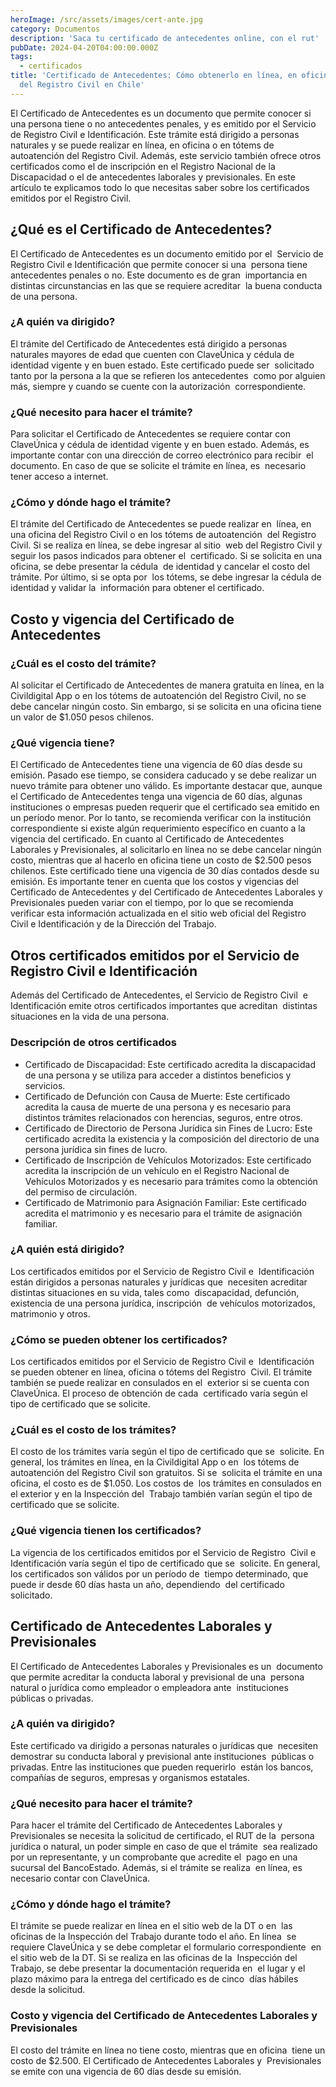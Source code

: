 ```yaml
---
heroImage: /src/assets/images/cert-ante.jpg
category: Documentos
description: 'Saca tu certificado de antecedentes online, con el rut'
pubDate: 2024-04-20T04:00:00.000Z
tags:
  - certificados
title: 'Certificado de Antecedentes: Cómo obtenerlo en línea, en oficina o en tótems
  del Registro Civil en Chile'
---
```


El Certificado de Antecedentes es un documento que permite conocer si una persona tiene o no antecedentes penales, y es emitido por el Servicio de Registro Civil e Identificación. Este trámite está dirigido a personas naturales y se puede realizar en línea, en oficina o en tótems de autoatención del Registro Civil. Además, este servicio también ofrece otros certificados como el de inscripción en el Registro Nacional de la Discapacidad o el de antecedentes laborales y previsionales. En este artículo te explicamos todo lo que necesitas saber sobre los certificados emitidos por el Registro Civil.

## ¿Qué es el Certificado de Antecedentes?

El Certificado de Antecedentes es un documento emitido por el  Servicio de Registro Civil e Identificación que permite conocer si una  persona tiene antecedentes penales o no. Este documento es de gran  importancia en distintas circunstancias en las que se requiere acreditar  la buena conducta de una persona.

### ¿A quién va dirigido?

El trámite del Certificado de Antecedentes está dirigido a personas  naturales mayores de edad que cuenten con ClaveÚnica y cédula de  identidad vigente y en buen estado. Este certificado puede ser  solicitado tanto por la persona a la que se refieren los antecedentes  como por alguien más, siempre y cuando se cuente con la autorización  correspondiente.

### ¿Qué necesito para hacer el trámite?

Para solicitar el Certificado de Antecedentes se requiere contar con  ClaveÚnica y cédula de identidad vigente y en buen estado. Además, es  importante contar con una dirección de correo electrónico para recibir  el documento. En caso de que se solicite el trámite en línea, es  necesario tener acceso a internet.

### ¿Cómo y dónde hago el trámite?

El trámite del Certificado de Antecedentes se puede realizar en  línea, en una oficina del Registro Civil o en los tótems de autoatención  del Registro Civil. Si se realiza en línea, se debe ingresar al sitio  web del Registro Civil y seguir los pasos indicados para obtener el  certificado. Si se solicita en una oficina, se debe presentar la cédula  de identidad y cancelar el costo del trámite. Por último, si se opta por  los tótems, se debe ingresar la cédula de identidad y validar la  información para obtener el certificado.

## Costo y vigencia del Certificado de Antecedentes

### ¿Cuál es el costo del trámite?

Al solicitar el Certificado de Antecedentes de manera gratuita en línea, en la Civildigital App o en los tótems de autoatención del Registro Civil, no se debe cancelar ningún costo. Sin embargo, si se solicita en una oficina tiene un valor de $1.050 pesos chilenos.

### ¿Qué vigencia tiene?

El Certificado de Antecedentes tiene una vigencia de 60 días desde su emisión. Pasado ese tiempo, se considera caducado y se debe realizar un nuevo trámite para obtener uno válido. Es importante destacar que, aunque el Certificado de Antecedentes tenga una vigencia de 60 días, algunas instituciones o empresas pueden requerir que el certificado sea emitido en un período menor. Por lo tanto, se recomienda verificar con la institución correspondiente si existe algún requerimiento específico en cuanto a la vigencia del certificado. En cuanto al Certificado de Antecedentes Laborales y Previsionales, al solicitarlo en línea no se debe cancelar ningún costo, mientras que al hacerlo en oficina tiene un costo de $2.500 pesos chilenos. Este certificado tiene una vigencia de 30 días contados desde su emisión. Es importante tener en cuenta que los costos y vigencias del Certificado de Antecedentes y del Certificado de Antecedentes Laborales y Previsionales pueden variar con el tiempo, por lo que se recomienda verificar esta información actualizada en el sitio web oficial del Registro Civil e Identificación y de la Dirección del Trabajo.

## Otros certificados emitidos por el Servicio de Registro Civil e Identificación

Además del Certificado de Antecedentes, el Servicio de Registro Civil  e Identificación emite otros certificados importantes que acreditan  distintas situaciones en la vida de una persona.

### Descripción de otros certificados

- Certificado de Discapacidad: Este certificado acredita la discapacidad de una persona y se utiliza para acceder a distintos beneficios y servicios.
- Certificado de Defunción con Causa de Muerte: Este certificado acredita la causa de muerte de una persona y es necesario para distintos trámites relacionados con herencias, seguros, entre otros.
- Certificado de Directorio de Persona Jurídica sin Fines de Lucro: Este certificado acredita la existencia y la composición del directorio de una persona jurídica sin fines de lucro.
- Certificado de Inscripción de Vehículos Motorizados: Este certificado acredita la inscripción de un vehículo en el Registro Nacional de Vehículos Motorizados y es necesario para trámites como la obtención del permiso de circulación.
- Certificado de Matrimonio para Asignación Familiar: Este certificado acredita el matrimonio y es necesario para el trámite de asignación familiar.

### ¿A quién está dirigido?

Los certificados emitidos por el Servicio de Registro Civil e  Identificación están dirigidos a personas naturales y jurídicas que  necesiten acreditar distintas situaciones en su vida, tales como  discapacidad, defunción, existencia de una persona jurídica, inscripción  de vehículos motorizados, matrimonio y otros.

### ¿Cómo se pueden obtener los certificados?

Los certificados emitidos por el Servicio de Registro Civil e  Identificación se pueden obtener en línea, oficina o tótems del Registro  Civil. El trámite también se puede realizar en consulados en el  exterior si se cuenta con ClaveÚnica. El proceso de obtención de cada  certificado varía según el tipo de certificado que se solicite.

### ¿Cuál es el costo de los trámites?

El costo de los trámites varía según el tipo de certificado que se  solicite. En general, los trámites en línea, en la Civildigital App o en  los tótems de autoatención del Registro Civil son gratuitos. Si se  solicita el trámite en una oficina, el costo es de $1.050. Los costos de  los trámites en consulados en el exterior y en la Inspección del  Trabajo también varían según el tipo de certificado que se solicite.

### ¿Qué vigencia tienen los certificados?

La vigencia de los certificados emitidos por el Servicio de Registro  Civil e Identificación varía según el tipo de certificado que se  solicite. En general, los certificados son válidos por un período de  tiempo determinado, que puede ir desde 60 días hasta un año, dependiendo  del certificado solicitado.

## Certificado de Antecedentes Laborales y Previsionales

El Certificado de Antecedentes Laborales y Previsionales es un  documento que permite acreditar la conducta laboral y previsional de una  persona natural o jurídica como empleador o empleadora ante  instituciones públicas o privadas.

### ¿A quién va dirigido?

Este certificado va dirigido a personas naturales o jurídicas que  necesiten demostrar su conducta laboral y previsional ante instituciones  públicas o privadas. Entre las instituciones que pueden requerirlo  están los bancos, compañías de seguros, empresas y organismos estatales.

### ¿Qué necesito para hacer el trámite?

Para hacer el trámite del Certificado de Antecedentes Laborales y  Previsionales se necesita la solicitud de certificado, el RUT de la  persona jurídica o natural, un poder simple en caso de que el trámite  sea realizado por un representante, y un comprobante que acredite el  pago en una sucursal del BancoEstado. Además, si el trámite se realiza  en línea, es necesario contar con ClaveÚnica.

### ¿Cómo y dónde hago el trámite?

El trámite se puede realizar en línea en el sitio web de la DT o en  las oficinas de la Inspección del Trabajo durante todo el año. En línea  se requiere ClaveÚnica y se debe completar el formulario correspondiente  en el sitio web de la DT. Si se realiza en las oficinas de la  Inspección del Trabajo, se debe presentar la documentación requerida en  el lugar y el plazo máximo para la entrega del certificado es de cinco  días hábiles desde la solicitud.

### Costo y vigencia del Certificado de Antecedentes Laborales y Previsionales

El costo del trámite en línea no tiene costo, mientras que en oficina  tiene un costo de $2.500. El Certificado de Antecedentes Laborales y  Previsionales se emite con una vigencia de 60 días desde su emisión.
